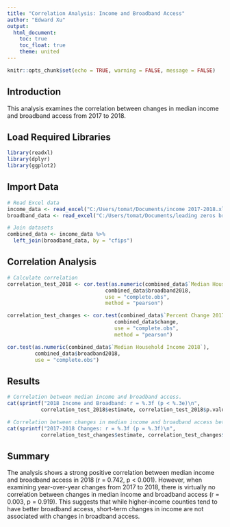 ---
title: "Correlation Analysis: Income and Broadband Access"
author: "Edward Xu"
output: 
  html_document:
    toc: true
    toc_float: true
    theme: united
---
```{r setup, include=FALSE}
knitr::opts_chunk$set(echo = TRUE, warning = FALSE, message = FALSE)
```

## Introduction
This analysis examines the correlation between changes in median income and broadband access from 2017 to 2018.

## Load Required Libraries
```{r libraries}
library(readxl)
library(dplyr)
library(ggplot2)
```

## Import Data
```{r import}
# Read Excel data
income_data <- read_excel("C:/Users/tomat/Documents/income 2017-2018.xlsx")
broadband_data <- read_excel("C:/Users/tomat/Documents/leading zeros broadband.xlsx")

# Join datasets
combined_data <- income_data %>%
  left_join(broadband_data, by = "cfips")
```

## Correlation Analysis
```{r correlation}
# Calculate correlation
correlation_test_2018 <- cor.test(as.numeric(combined_data$`Median Household Income 2018`),
                                combined_data$broadband2018,
                                use = "complete.obs",
                                method = "pearson")

correlation_test_changes <- cor.test(combined_data$`Percent Change 2017-2018`,
                                   combined_data$change,
                                   use = "complete.obs",
                                   method = "pearson")

cor.test(as.numeric(combined_data$`Median Household Income 2018`),
         combined_data$broadband2018,
         use = "complete.obs")
```

## Results
```{r results}
# Correlation between median income and broadband access.
cat(sprintf("2018 Income and Broadband: r = %.3f (p < %.3e)\n", 
           correlation_test_2018$estimate, correlation_test_2018$p.value))

# Correlation between changes in median income and broadband access between 2017 and 2018.
cat(sprintf("2017-2018 Changes: r = %.3f (p = %.3f)\n", 
           correlation_test_changes$estimate, correlation_test_changes$p.value))
```

## Summary
The analysis shows a strong positive correlation between median income and broadband access in 2018 (r = 0.742, p < 0.001). However, when examining year-over-year changes from 2017 to 2018, there is virtually no correlation between changes in median income and broadband access (r = 0.003, p = 0.919). This suggests that while higher-income counties tend to have better broadband access, short-term changes in income are not associated with changes in broadband access.
